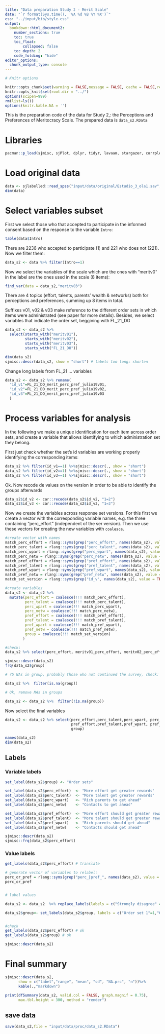 ---
title: "Data preparation Study 2 - Merit Scale"
date: "`r format(Sys.time(), '%A %d %B %Y %X')`"
css: "../input/bib/style.css"
output:
  bookdown::html_document2:
    number_sections: true
    toc: true
    toc_float:
        collapsed: false
    toc_depth: 2
    code_folding: "hide"
editor_options:
  chunk_output_type: console
---


```{r include=FALSE}
# Knitr options

knitr::opts_chunk$set(warning = FALSE,message = FALSE, cache = FALSE,results = "hold")
knitr::opts_knit$set(root.dir = "../")
options(scipen=999)
rm(list=ls())
options(knitr.kable.NA = '')
```

This is the preparation code of the data for Study 2,: the Perceptions and Preferences of Meritocracy Scale. The prepared data is `data_s2.RData`

# Libraries
```{r}
pacman::p_load(sjmisc, sjPlot, dplyr, tidyr, lavaan, stargazer, corrplot, psych, knitr, kableExtra, summarytools, sjlabelled, Hmisc)
```

# Load original data

```{r}
data <- sjlabelled::read_spss("input/data/original/Estudio_3_ola1.sav",verbose = F)
dim(data)
```

# Select variables subset

First we select those who that accepted to participate in the informed consent based on the response to the variable `Intro`:

```{r}
table(data$Intro)
```

There are 2236 who accepted to participate (1) and 221 who does not (221). Now we filter them:

```{r}
data_s2 <- data %>% filter(Intro==1)
```

Now we select the variables of the scale which are the ones with "meritv0" in the label are the ones used in the scale (8 items):

```{r}
find_var(data = data_s2,"meritv03")
```

There are 4 topics (effort, talents, parents' wealth & networks) both for perceptions and preferences, summing up 8 items in total.

Suffixes v01, v02 & v03 make reference to the different order sets in which items were administrated (see paper for more details). Besides, we select variables that indicate the order set, beggining with FL_21_DO


```{r}
data_s2 <- data_s2 %>%
  select(starts_with("meritv01"),
         starts_with("meritv02"),
         starts_with("meritv03"),
         starts_with("FL_21_DO"))

dim(data_s2)
sjmisc::descr(data_s2, show = "short") # labels too long: shorten

```

Change long labels from FL_21 ... variables

```{r}
data_s2 <- data_s2 %>% rename(
  "id_v1"=FL_21_DO_merit_perc_pref_julio19v01,
  "id_v2"=FL_21_DO_merit_perc_pref_julio19v02,
  "id_v3"=FL_21_DO_merit_perc_pref_julio19v03
  )
```

# Process variables for analysis

In the following we make a unique identification for each item across order sets, and create a variable that allows identifying to which administration set they belong.

First just check whether the set's id variables are working properly identifying the corresponding items:

```{r}
data_s2 %>% filter(id_v1==1) %>%sjmisc::descr(., show = "short")
data_s2 %>% filter(id_v2==1) %>%sjmisc::descr(., show = "short")
data_s2 %>% filter(id_v3==1) %>%sjmisc::descr(., show = "short")
```

Ok. Now recode de values on the version in order to be able to identify the groups afterwards

```{r}
data_s2$id_v2 <- car::recode(data_s2$id_v2, "1=2")
data_s2$id_v3 <- car::recode(data_s2$id_v3, "1=3")

```

Now we create the variables across response set versions. For this first we create a vector with the corresponding variable names, e.g. the three containing "perc_effort" (independent of the ser version). Then we use these vectors for creating the new variables with `coalesce`.


```{r}
#create vector with names
match_perc_effort = rlang::syms(grep("perc_effort", names(data_s2), value = TRUE))
match_perc_talent = rlang::syms(grep("perc_talent", names(data_s2), value = TRUE))
match_perc_wpart = rlang::syms(grep("perc_wpart", names(data_s2), value = TRUE))
match_perc_netw = rlang::syms(grep("perc_netw", names(data_s2), value = TRUE))
match_pref_effort = rlang::syms(grep("pref_effort", names(data_s2), value = TRUE))
match_pref_talent = rlang::syms(grep("pref_talent", names(data_s2), value = TRUE))
match_pref_wpart = rlang::syms(grep("pref_wpart", names(data_s2), value = TRUE))
match_pref_netw = rlang::syms(grep("pref_netw", names(data_s2), value = TRUE))
match_set_version = rlang::syms(grep("id_v", names(data_s2), value = TRUE))

#create variables
data_s2 <- data_s2 %>%
  mutate(perc_effort = coalesce(!!! match_perc_effort),
         perc_talent = coalesce(!!! match_perc_talent),
         perc_wpart = coalesce(!!! match_perc_wpart),
         perc_netw = coalesce(!!! match_perc_netw),
         pref_effort = coalesce(!!! match_pref_effort),
         pref_talent = coalesce(!!! match_pref_talent),
         pref_wpart = coalesce(!!! match_pref_wpart),
         pref_netw = coalesce(!!! match_pref_netw),
         group = coalesce(!!! match_set_version)
        )

#check:
data_s2 %>% select(perc_effort, meritv01_perc_effort, meritv02_perc_effort, meritv03_perc_effort) %>% slice_head(n=10)

sjmisc::descr(data_s2)
frq(data_s2$group)

# 75 NAs in group, probably those who not continued the survey, check:

data_s2 %>%  filter(is.na(group))

# Ok, remove NAs in groups

data_s2 <- data_s2 %>%  filter(!is.na(group))
```

Now select the final variables

```{r}
data_s2 <- data_s2 %>% select(perc_effort,perc_talent,perc_wpart, perc_netw,
                              pref_effort,pref_talent,pref_wpart, pref_netw,
                              group)

names(data_s2)
dim(data_s2)
```


## Labels

### Variable labels

```{r}

set_label(data_s2$group) <- "Order sets"

set_label(data_s2$perc_effort)  <- "More effort get greater rewards"
set_label(data_s2$perc_talent)  <- "More talent get greater rewards"
set_label(data_s2$perc_wpart)   <- "Rich parents to get ahead"
set_label(data_s2$perc_netw)    <- "Contacts to get ahead"

set_label(data_s2$pref_effort)  <- "More effort should get greater rewards"
set_label(data_s2$pref_talent)  <- "More talent should get greater rewards"
set_label(data_s2$pref_wpart)   <- "Rich parents should get ahead"
set_label(data_s2$pref_netw)    <- "Contacts should get ahead"

sjmisc::descr(data_s2)
sjmisc::frq(data_s2$perc_effort)

```

### Value labels
```{r}
get_labels(data_s2$perc_effort) # translate

# generate vector of variables to relabel:
perc_or_pref = rlang::syms(grep("perc_|pref_", names(data_s2), value = TRUE))
perc_or_pref


# label values

data_s2 <- data_s2  %>% replace_labels(labels = c("Strongly disagree" = 1, "Disagree" = 2, "Neither agree nor disagree"=3,"Agree"=4, "Totally agree" = 5))

data_s2$group<- set_labels(data_s2$group, labels = c("Order set 1"=1,"Order set 2"=2,"Order set 3"=3 ))


#check
get_labels(data_s2$perc_effort) # ok
get_labels(data_s2$group) # ok

sjmisc::descr(data_s2)

```

# Final summary
```{r}
sjmisc::descr(data_s2,
      show = c("label","range", "mean", "sd", "NA.prc", "n"))%>%
      kable(.,"markdown")

print(dfSummary(data_s2, valid.col = FALSE, graph.magnif = 0.75),
      max.tbl.height = 300, method = "render")

```


## save data

```{r}

save(data_s2,file = "input/data/proc/data_s2.RData")
```
